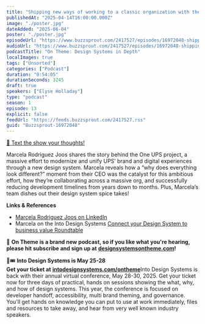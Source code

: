 ```yaml
---
title: "Shipping new ways of working to a classic organization with the One UPS system, with Marcela Rodriguez Joos — #13"
publishedAt: "2025-04-14T16:00:00.000Z"
image: "./poster.jpg"
dateAdded: "2025-06-04"
poster: "./poster.jpg"
episodeUrl: "https://www.buzzsprout.com/2417527/episodes/16972048-shipping-new-ways-of-working-to-a-classic-organization-with-the-one-ups-system-with-marcela-rodriguez-joos-13.mp3"
audioUrl: "https://www.buzzsprout.com/2417527/episodes/16972048-shipping-new-ways-of-working-to-a-classic-organization-with-the-one-ups-system-with-marcela-rodriguez-joos-13.mp3"
podcastTitle: "On Theme: Design Systems in Depth"
localImages: true
tags: ["Unsorted"]
categories: ["Podcast"]
duration: "0:54:05"
durationSeconds: 3245
draft: true
speakers: ["Elyse Holladay"]
type: "podcast"
season: 1
episode: 13
explicit: false
feedUrl: "https://feeds.buzzsprout.com/2417527.rss"
guid: "Buzzsprout-16972048"
---
```

[📲 Text the show your thoughts!](https://www.buzzsprout.com/twilio/text_messages/2417527/open_sms)

Marcela Rodriguez Joos shares the story behind the One UPS project, a massive effort to modernize and unify UPS’ brand and digital experiences through a new design system. Marcela reveals how a “why does everything look different?” moment from their CEO was the catalyst for this ambitious effort, how they’re collaborating across a massive org, and successfully reducing development timelines from years down to months. Plus, Marcela’s team dishes out their design system spice takes!

**Links & References**

-   [Marcela Rodriguez Joos on LinkedIn](https://www.linkedin.com/in/roisy/)
-   Marcela on the Into Design Systems [Connect your Design System to business value Roundtable](https://www.youtube.com/watch?v=oqr_u1FeoNA&t=840s)

💖 **On Theme is a brand new podcast, so if you like what you're hearing, please hit subscribe and sign up at** [**designsystemsontheme.com**](http://designsystemsontheme.com/)**!**

🎨🎟️ **Into Design Systems is May 25-28  
Get your ticket at** [**intodesignsystems.com/ontheme**](http://intodesignsystems.com/ontheme)Into Design Systems is back with their annual virtual conference, May 28-30, 2025. Get your ticket now for three days of practical, hands on sessions showing the what, why, and how of design systems. This year, the conference is focused on developer handoff, accessibility, multi brand theming, and governance. You'll get hands on knowledge you can put to use at work immediately, files and resources to take away, and hear from very well known industry speakers.
